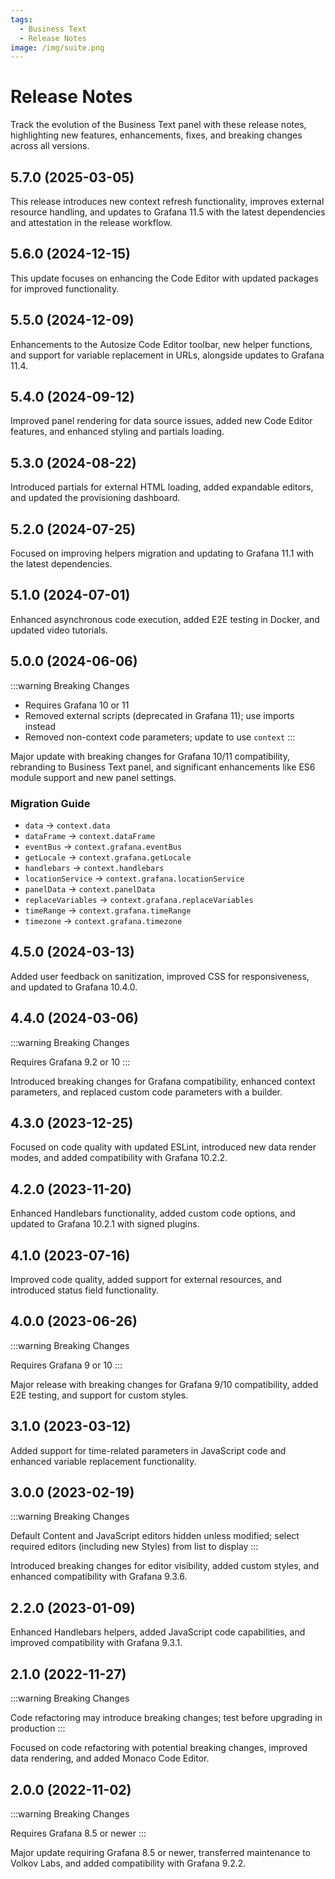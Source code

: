 ```yaml
---
tags:
  - Business Text
  - Release Notes
image: /img/suite.png
---
```



# Release Notes

Track the evolution of the Business Text panel with these release notes, highlighting new features, enhancements, fixes, and breaking changes across all versions.

## 5.7.0 (2025-03-05)

This release introduces new context refresh functionality, improves external resource handling, and updates to Grafana 11.5 with the latest dependencies and attestation in the release workflow.

## 5.6.0 (2024-12-15)

This update focuses on enhancing the Code Editor with updated packages for improved functionality.

## 5.5.0 (2024-12-09)

Enhancements to the Autosize Code Editor toolbar, new helper functions, and support for variable replacement in URLs, alongside updates to Grafana 11.4.

## 5.4.0 (2024-09-12)

Improved panel rendering for data source issues, added new Code Editor features, and enhanced styling and partials loading.

## 5.3.0 (2024-08-22)

Introduced partials for external HTML loading, added expandable editors, and updated the provisioning dashboard.

<BlogPost id="dynamictext-panel-5.3.0-20240826" />

## 5.2.0 (2024-07-25)

Focused on improving helpers migration and updating to Grafana 11.1 with the latest dependencies.

## 5.1.0 (2024-07-01)

Enhanced asynchronous code execution, added E2E testing in Docker, and updated video tutorials.

## 5.0.0 (2024-06-06)

:::warning Breaking Changes

- Requires Grafana 10 or 11
- Removed external scripts (deprecated in Grafana 11); use imports instead
- Removed non-context code parameters; update to use `context`
  :::

Major update with breaking changes for Grafana 10/11 compatibility, rebranding to Business Text panel, and significant enhancements like ES6 module support and new panel settings.

<BlogPost id="dynamictext-panel-5.0.0-20240619" />

### Migration Guide

- `data` → `context.data`
- `dataFrame` → `context.dataFrame`
- `eventBus` → `context.grafana.eventBus`
- `getLocale` → `context.grafana.getLocale`
- `handlebars` → `context.handlebars`
- `locationService` → `context.grafana.locationService`
- `panelData` → `context.panelData`
- `replaceVariables` → `context.grafana.replaceVariables`
- `timeRange` → `context.grafana.timeRange`
- `timezone` → `context.grafana.timezone`

## 4.5.0 (2024-03-13)

Added user feedback on sanitization, improved CSS for responsiveness, and updated to Grafana 10.4.0.

## 4.4.0 (2024-03-06)

:::warning Breaking Changes

Requires Grafana 9.2 or 10
:::

Introduced breaking changes for Grafana compatibility, enhanced context parameters, and replaced custom code parameters with a builder.

## 4.3.0 (2023-12-25)

Focused on code quality with updated ESLint, introduced new data render modes, and added compatibility with Grafana 10.2.2.

<BlogPost id="dynamictext-panel-4.3.0-20240108" />

## 4.2.0 (2023-11-20)

Enhanced Handlebars functionality, added custom code options, and updated to Grafana 10.2.1 with signed plugins.

<BlogPost id="dynamictext-panel-4.2.0-20231121" />

## 4.1.0 (2023-07-16)

Improved code quality, added support for external resources, and introduced status field functionality.

<BlogPost id="dynamictext-panel-4.1.0-20230731" />

## 4.0.0 (2023-06-26)

:::warning Breaking Changes

Requires Grafana 9 or 10
:::

Major release with breaking changes for Grafana 9/10 compatibility, added E2E testing, and support for custom styles.

<BlogPost id="dynamictext-panel-4.0.0-20230709" />

## 3.1.0 (2023-03-12)

Added support for time-related parameters in JavaScript code and enhanced variable replacement functionality.

<BlogPost id="dynamictext-panel-3.1.0-20230312" />

## 3.0.0 (2023-02-19)

:::warning Breaking Changes

Default Content and JavaScript editors hidden unless modified; select required editors (including new Styles) from list to display
:::

Introduced breaking changes for editor visibility, added custom styles, and enhanced compatibility with Grafana 9.3.6.

<BlogPost id="dynamictext-panel-3.0.0-20230219" />

## 2.2.0 (2023-01-09)

Enhanced Handlebars helpers, added JavaScript code capabilities, and improved compatibility with Grafana 9.3.1.

<BlogPost id="dynamictext-panel-2.2.0-20230110" />

## 2.1.0 (2022-11-27)

:::warning Breaking Changes

Code refactoring may introduce breaking changes; test before upgrading in production
:::

Focused on code refactoring with potential breaking changes, improved data rendering, and added Monaco Code Editor.

<BlogPost id="dynamictext-panel-2.1.0-20221127" />

## 2.0.0 (2022-11-02)

:::warning Breaking Changes

Requires Grafana 8.5 or newer
:::

Major update requiring Grafana 8.5 or newer, transferred maintenance to Volkov Labs, and added compatibility with Grafana 9.2.2.
